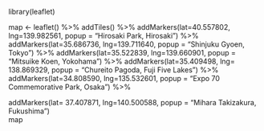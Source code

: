 library(leaflet)

map <- leaflet() %>% addTiles() %>%
addMarkers(lat=40.557802, lng=139.982561, popup = "Hirosaki Park, Hirosaki") %>%
  addMarkers(lat=35.686736, lng=139.711640, popup = "Shinjuku Gyoen, Tokyo") %>%
addMarkers(lat=35.522839, lng=139.660901, popup = "Mitsuike Koen, Yokohama") %>%
addMarkers(lat=35.409498, lng= 138.869329, popup = "Chureito Pagoda, Fuji Five Lakes") %>%
addMarkers(lat=34.808590, lng=135.532601, popup = "Expo 70 Commemorative Park, Osaka") %>%    

addMarkers(lat= 37.407871, lng=140.500588, popup = "Mihara Takizakura, Fukushima")  
map
